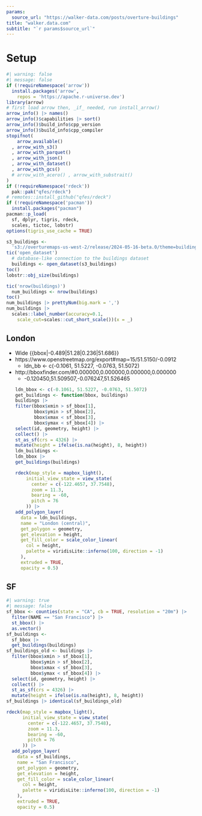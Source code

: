 ```yaml
---
params:
  source_url: "https://walker-data.com/posts/overture-buildings"
title: "walker.data.com"
subtitle: "`r params$source_url`"
---
```

# Setup
```r
#| warning: false
#| message: false
if (!requireNamespace('arrow'))     
  install.packages('arrow', 
    repos = 'https://apache.r-universe.dev')
library(arrow) 
# first load arrow then, _if_ needed, run install_arrow()
arrow_info() |> names()
arrow_info()$capabilities |> sort()
arrow_info()$build_info$cpp_version
arrow_info()$build_info$cpp_compiler
stopifnot(
    arrow_available()
  , arrow_with_s3()
  , arrow_with_parquet()
  , arrow_with_json()
  , arrow_with_dataset()
  , arrow_with_gcs()
  # arrow_with_acero() , arrow_with_substrait()
)
if (!requireNamespace('rdeck')) 
  pak::pak("qfes/rdeck")
# remotes::install_github("qfes/rdeck")
if (!requireNamespace('pacman')) 
  install.packages("pacman")
pacman::p_load(
  sf, dplyr, tigris, rdeck,
  scales, tictoc, lobstr)
options(tigris_use_cache = TRUE)
```
```r
s3_buildings <- 
  's3://overturemaps-us-west-2/release/2024-05-16-beta.0/theme=buildings?region=us-west-2'
tic('open_dataset')
  # database-like connection to the buildings dataset
  buildings <- open_dataset(s3_buildings)
toc()
lobstr::obj_size(buildings)
```
```r
tic('nrow(buildings)')
  num_buildings <- nrow(buildings) 
toc()
num_buildings |> prettyNum(big.mark = ',')
num_buildings |> 
  scales::label_number(accuracy=0.1, 
    scale_cut=scales::cut_short_scale())(x = _)
```
## London
+ Wide {{bbox|-0.489|51.28|0.236|51.686}}
+ https://www.openstreetmap.org/export#map=15/51.5150/-0.0912
  + ldn_bb <- c(-0.1061, 51.5227, -0.0763, 51.5072)
+ http://bboxfinder.com/#0.000000,0.000000,0.000000,0.000000
  + -0.120450,51.509507,-0.076247,51.526465
```r
ldn_bbox <- c(-0.1061, 51.5227, -0.0763, 51.5072)
get_buildings <- function(bbox, buildings)
  buildings |>
  filter(bbox$xmin > sf_bbox[1],
         bbox$ymin > sf_bbox[2],
         bbox$xmax < sf_bbox[3],
         bbox$ymax < sf_bbox[4]) |>
  select(id, geometry, height) |> 
  collect() |>
  st_as_sf(crs = 4326) |> 
  mutate(height = ifelse(is.na(height), 8, height))
ldn_buildings <- 
  ldn_bbox |> 
  get_buildings(buildings)
```
```r
rdeck(map_style = mapbox_light(), 
      initial_view_state = view_state(
        center = c(-122.4657, 37.7548),
        zoom = 11.3,
        bearing = -60,
        pitch = 76
      )) |> 
  add_polygon_layer(
    data = ldn_buildings, 
    name = "London (central)",
    get_polygon = geometry, 
    get_elevation = height, 
    get_fill_color = scale_color_linear(
      col = height,
      palette = viridisLite::inferno(100, direction = -1)
    ),
    extruded = TRUE, 
    opacity = 0.5)
```


## SF
```r
#| warning: true
#| message: false
sf_bbox <- counties(state = "CA", cb = TRUE, resolution = "20m") |> 
  filter(NAME == "San Francisco") |> 
  st_bbox() |> 
  as.vector()
sf_buildings <- 
  sf_bbox |> 
  get_buildings(buildings)
sf_buildings_old <- buildings |>
  filter(bbox$xmin > sf_bbox[1],
         bbox$ymin > sf_bbox[2],
         bbox$xmax < sf_bbox[3],
         bbox$ymax < sf_bbox[4]) |>
  select(id, geometry, height) |> 
  collect() |>
  st_as_sf(crs = 4326) |> 
  mutate(height = ifelse(is.na(height), 8, height))
sf_buildings |> identical(sf_buildings_old)
```
```r
rdeck(map_style = mapbox_light(), 
      initial_view_state = view_state(
        center = c(-122.4657, 37.7548),
        zoom = 11.3,
        bearing = -60,
        pitch = 76
      )) |> 
  add_polygon_layer(
    data = sf_buildings, 
    name = "San Francisco",
    get_polygon = geometry, 
    get_elevation = height, 
    get_fill_color = scale_color_linear(
      col = height,
      palette = viridisLite::inferno(100, direction = -1)
    ),
    extruded = TRUE, 
    opacity = 0.5)
```
<!-- ## sydney -->
<!-- ```{r sydney_bbox} -->
<!-- sydney_bbox <- c(150.787520, -34.088237, 151.422667, -33.643521) -->

<!-- sydney_buildings <- buildings |> -->
<!--   filter(bbox$xmin > sydney_bbox[1], -->
<!--          bbox$ymin > sydney_bbox[2], -->
<!--          bbox$xmax < sydney_bbox[3], -->
<!--          bbox$ymax < sydney_bbox[4]) |> -->
<!--   select(id, geometry, height) |>  -->
<!--   collect() |> -->
<!--   st_as_sf(crs = 4326) |>  -->
<!--   mutate(height = ifelse(is.na(height), 4, height)) -->
<!-- ``` -->
<!-- ```{r rdeck sydney} -->
<!-- rdeck(map_style = mapbox_light(),  -->
<!--       initial_view_state = view_state( -->
<!--         center = c(151.186855, -33.871729), -->
<!--         zoom = 12, -->
<!--         bearing = -32.8, -->
<!--         pitch = 81 -->
<!--       )) |>  -->
<!--   add_polygon_layer( -->
<!--     data = sydney_buildings,  -->
<!--     name = "Sydney", -->
<!--     get_polygon = geometry,  -->
<!--     get_elevation = height,  -->
<!--     get_fill_color = scale_color_linear( -->
<!--       col = height, -->
<!--       palette = viridisLite::mako(100, direction = -1) -->
<!--     ), -->
<!--     extruded = TRUE,  -->
<!--     opacity = 0.5) -->
<!-- ``` -->

